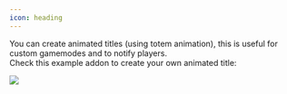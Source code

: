 ```yaml
---
icon: heading
---
```


You can create animated titles (using totem animation), this is useful for custom gamemodes and to notify players.\
Check this example addon to create your own animated title:


<Card title="Animatedtitles Some Example Animations Itemsadder Addon.84865" icon="link" href="https://www.spigotmc.org/resources/animatedtitles-some-example-animations-itemsadder-addon.84865/"></Card>


![](</assets/images/image (168).png>)


<Card title="Watch" icon="link" href="https://www.youtube.com/watch?v=RlgfggheNAE"></Card>

